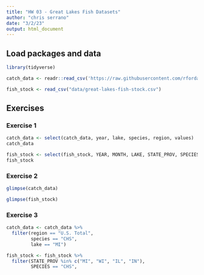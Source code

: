 ```yaml
---
title: "HW 03 - Great Lakes Fish Datasets"
author: "chris serrano"
date: "3/2/23"
output: html_document
---
```


## Load packages and data

```r
library(tidyverse)
```

```r
catch_data <- readr::read_csv('https://raw.githubusercontent.com/rfordatascience/tidytuesday/master/data/2021/2021-06-08/fishing.csv')

fish_stock <- read_csv("data/great-lakes-fish-stock.csv")
```

## Exercises

### Exercise 1

```r
catch_data <- select(catch_data, year, lake, species, region, values)
catch_data
```

```r
fish_stock <- select(fish_stock, YEAR, MONTH, LAKE, STATE_PROV, SPECIES, WEIGHT)
fish_stock
```

### Exercise 2

```r
glimpse(catch_data)

```

```r
glimpse(fish_stock)

```


### Exercise 3

```r
catch_data <- catch_data %>% 
  filter(region == "U.S. Total",
         species == "CHS",
         lake == "MI")
```

```r
fish_stock <- fish_stock %>% 
  filter(STATE_PROV %in% c("MI", "WI", "IL", "IN"),
         SPECIES == "CHS",
         LAKE == "MI")
```
### Exercise 4

CATCH DATA-
There are `r nrow(catch_data)` in the dataset.
First year is `r min(catch_data$year)` in the dataset.
Last year is `r max(catch_data$year)` in the dataset.

FISH STOCK-
There are `r nrow(fish_stock)` in the dataset.
First year is `r min(fish_stock$YEAR)` in the dataset.
Last year is `r max(fish_stock$YEAR)` in the dataset.


### Exercise 5

chunks provided

Remember to change eval = FALSE, to eval = TRUE, when you are ready to run the code/knit the document.
### Exercise 6

```r
fish_stock_yearly <- fish_stock_yearly %>% 
  stock_weight_yr(sum = WEIGHT) %>% 
  mutate(stock_weight_yr_lbs = as.integer(stock_weight_yr * 0.454 / 1000)) %>% # 1 lb = 1 kg * 0.454
  select(year, stock_weight_yr_lbs)
```

```r
catch_data <- catch_data %>% 
  summarise(catch_weight_yr_lbs = values)
```

```r
catch_data %>% 
  anti_join(fish_stock_yearly)
```

Add narrative here.

```r
fish_stock_yearly %>% 
  anti_join(catch_data)
```


### Exercise 7

```r
catch_data %>% 
  left_join(catch_data) %>% 
  summarise(names_to = "activity",
               values_to = "10",
               cols = 5:6)
```

### Exercise 8

```r
catch_data %>% 
  left_join(fish_stock_yearly) %>% 
  ___(names_to = "activity",
               values_to = "1000",
               cols = 5:6)
ggplot() +
geom_line() +
  facet_wrap(~E, ncol = 3) +
  theme_bw() +
  labs(
        x = 
          y=
          color=
```
